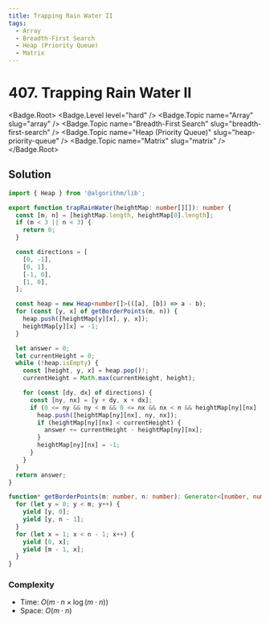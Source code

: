 ```yaml
---
title: Trapping Rain Water II
tags:
  - Array
  - Breadth-First Search
  - Heap (Priority Queue)
  - Matrix
---
```


# 407. Trapping Rain Water II

<Badge.Root>
  <Badge.Level level="hard" />
  <Badge.Topic name="Array" slug="array" />
  <Badge.Topic name="Breadth-First Search" slug="breadth-first-search" />
  <Badge.Topic name="Heap (Priority Queue)" slug="heap-priority-queue" />
  <Badge.Topic name="Matrix" slug="matrix" />
</Badge.Root>

## Solution

```typescript filename="solution.ts" copy
import { Heap } from '@algorithm/lib';

export function trapRainWater(heightMap: number[][]): number {
  const [m, n] = [heightMap.length, heightMap[0].length];
  if (m < 3 || n < 3) {
    return 0;
  }

  const directions = [
    [0, -1],
    [0, 1],
    [-1, 0],
    [1, 0],
  ];

  const heap = new Heap<number[]>(([a], [b]) => a - b);
  for (const [y, x] of getBorderPoints(m, n)) {
    heap.push([heightMap[y][x], y, x]);
    heightMap[y][x] = -1;
  }

  let answer = 0;
  let currentHeight = 0;
  while (!heap.isEmpty) {
    const [height, y, x] = heap.pop()!;
    currentHeight = Math.max(currentHeight, height);

    for (const [dy, dx] of directions) {
      const [ny, nx] = [y + dy, x + dx];
      if (0 <= ny && ny < m && 0 <= nx && nx < n && heightMap[ny][nx] !== -1) {
        heap.push([heightMap[ny][nx], ny, nx]);
        if (heightMap[ny][nx] < currentHeight) {
          answer += currentHeight - heightMap[ny][nx];
        }
        heightMap[ny][nx] = -1;
      }
    }
  }
  return answer;
}

function* getBorderPoints(m: number, n: number): Generator<[number, number]> {
  for (let y = 0; y < m; y++) {
    yield [y, 0];
    yield [y, n - 1];
  }
  for (let x = 1; x < n - 1; x++) {
    yield [0, x];
    yield [m - 1, x];
  }
}
```

### Complexity

- Time: $O(m \cdot n \times \log(m \cdot n))$
- Space: $O(m \cdot n)$

<ProblemLink
  codingSite="leetcode"
  href="https://leetcode.com/problems/trapping-rain-water-ii"
  title="Trapping Rain Water II"
/>
